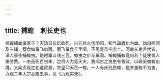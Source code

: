 ```yaml
---
---
---
```

title: 捕蝗　刺长吏也
---



捕蝗捕蝗谁家子？天热日长饥欲死。兴元兵久伤阴阳，和气蛊蠹化为蝗。始自两河及三辅，荐食如蚕飞似雨。雨飞蚕食千里间，不见青苗空赤土。河南长吏言忧农，课人昼夜捕蝗虫。是时粟斗钱三百，蝗虫之价与粟同。捕蝗捕蝗竟何利？徒使饥人重劳费。一虫虽死百虫来，岂将人力竞天灾。我闻古之良吏有善政，以政驱蝗蝗出境。又闻贞观之初道欲昌，文皇仰天吞一蝗。一人有庆兆民赖，是岁虽蝗不为害。贞观二年太宗吞蝗虫事，见《贞观实录》。